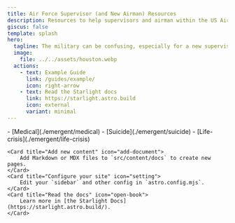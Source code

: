 ```yaml
---
title: Air Force Supervisor (and New Airman) Resources
description: Resources to help supervisors and airman within the US Air Force
giscus: false
template: splash
hero:
  tagline: The military can be confusing, especially for a new supervisor or a new airman. That's what this site aims to assist with.
  image:
    file: ../../assets/houston.webp
  actions:
    - text: Example Guide
      link: /guides/example/
      icon: right-arrow
    - text: Read the Starlight docs
      link: https://starlight.astro.build
      icon: external
      variant: minimal
---
```



<CardGrid stagger>
	<ListCard title="Emergency" icon="warning">
		- [Medical](./emergent/medical)
		- [Suicide](./emergent/suicide)
		- [Life-crisis](./emergent/life-crisis)
	</ListCard>

	<Card title="Add new content" icon="add-document">
		Add Markdown or MDX files to `src/content/docs` to create new pages.
	</Card>
	<Card title="Configure your site" icon="setting">
		Edit your `sidebar` and other config in `astro.config.mjs`.
	</Card>
	<Card title="Read the docs" icon="open-book">
		Learn more in [the Starlight Docs](https://starlight.astro.build/).
	</Card>
</CardGrid>

